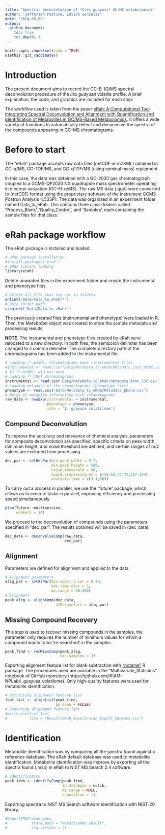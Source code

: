 ```yaml
---
title: "Spectral deconvolution of *Ilex guayusa* GC-MS metabolomics"
author: "Jefferson Pastuna, Edison Gonzales"
date: "2024-06-09"
output:
  github_document:
    toc: true
    toc_depth: 3
---
```


```r

knitr::opts_chunk$set(echo = TRUE)
usethis::git_vaccinate()

```

# Introduction

The present document aims to record the GC-EI (Q)MS spectral deconvolution procedure of the *Ilex guayusa* volatile profile. A brief explanation, the code, and graphics are included for each step.

The workflow used is taken from the paper [eRah: A Computational Tool Integrating Spectral Deconvolution and Alignment with Quantification and Identification of Metabolites in GC/MS-Based Metabolomics](https://doi.org/10.1021/acs.analchem.6b02927). It offers a wide variety of functions to automatically detect and deconvolve the spectra of the compounds appearing in GC–MS chromatograms.

# Before to start

The "eRah" package accepts raw data files (netCDF or mzXML) obtained in GC–q/MS, GC-TOF/MS, and GC-qTOF/MS (using nominal mass) equipment.

In this case, the data was obtained with a GC-2030 gas chromatograph coupled to a GCMS-QP2020 NX quadrupole mass spectrometer operating in electron ionization (GC-EI-q/MS). The raw MS data (.qgd) were converted to (netCDF) format using the proprietary software of the instrument GCMS Postrun Analysis 4.53SP1. The data was organized in an experiment folder named Data_to_eRah. This contains three class-folders called ’Process_Blank’, ’Quality_Control’, and ’Samples’, each containing the sample files for that class.

# eRah package workflow

The eRah package is installed and loaded.

```r

# eRah package installation
#install.packages('erah')
# eRah library loading
library(erah)

```

Delete unwanted files in the experiment folder and create the instrumental and phenotype files.

```r

# Delete all file that are not in folders
unlink('Data/Data_to_eRah/*')
# Data folder path
createdt('Data/Data_to_eRah/')

```

The previously created files (instrumental and phenotype) were loaded in R. Then, the MetaboSet object was created to store the sample metadata and processing results.

**NOTE.** The instrumental and phenotype files created by eRah were relocated to a new directory. In both files, the semicolon delimiter has been changed to a comma delimiter. The complete directory path of the chromatograms has been added to the instrumental file.

```r

# Loading (*.mzXML) chromatograms mane (instrumental file)
#instrumental <- read.csv('Data/Metadata_to_eRah/Metadata_inst_mzXML.csv')
# If (*.mzXML) did not work
# Loading (*.CDF) chromatograms
instrumental <- read.csv('Data/Metadata_to_eRah/Metadata_inst_CDF.csv')
# Loading metadata of the chromatograms (phenotype file)
phenotype <- read.csv('Data/Metadata_to_eRah/Metadata_pheno.csv')
# Merge of metadata information with chromatograms
raw_data <- newExp(instrumental = instrumental,
                   phenotype = phenotype,
                   info = 'I. guayusa volatilome')

```

## Compound Deconvolution

To improve the accuracy and relevance of chemical analysis, parameters for composite deconvolution are specified, specific criteria on peak width, minimum height, and noise threshold are defined, and certain ranges of m/z values are excluded from processing.

```r

dec_par <- setDecPar(min.peak.width = 0.7,
                     min.peak.height = 500,
                     noise.threshold = 50,
                     avoid.processing.mz = c(59:64,73:75,147:149),
                     analysis.time = c(3.1,50))

```

To carry out a process in parallel, we use the "future" package, which allows us to execute tasks in parallel, improving efficiency and processing speed simultaneously.

```r

plan(future::multisession,
     workers = 14)

```

We proceed to the deconvolution of compounds using the parameters specified in "dec_par". The results obtained will be saved in (dec_data).

```r

dec_data <- deconvolveComp(raw_data,
                           dec_par)

```

## Alignment

Parameters are defined for alignment and applied to the data.

```r

# Alignment parameters
alig_par <- setAlPar(min.spectra.cor = 0.70,
                     max.time.dist = 5,
                     mz.range = 50:500)
# Alignment
peak_alig <- alignComp(dec_data,
                       alParameters = alig_par)

```

## Missing Compound Recovery

This step is used to recover missing compounds in the samples, the parameter only requires the number of minimum values for which a compound wants to be ’re-searched’ in the samples.

```r

peak_find <- recMissComp(peak_alig,
                         min.samples = 3)

```

Exporting alignment feature list for blank subtraction with ["notame"](https://doi.org/10.3390/metabo10040135) R package. The procedures used are available in the "Multivariate_Statistics" notebook of GitHub repository (https://github.com/IKIAM-NPLab/I_guayusa_volatilome). Only high-quality features were used for metabolite identification.

```r

# Extracting alignment feature list
feat_list <- alignList(peak_find,
                       by.area = FALSE)
# Exporting alignment feature list
#write.csv(feat_list,
#          file = "Result/eRah_Result/erah_Export_2Notame.csv")

```

# Identification

Metabolite identification was by comparing all the spectra found against a reference database. The eRah default database was used to metabolite identification. Metabolite identification was improve by exporting all the spectra found (.msp) in eRah to NIST MS Search 2.4 software.

```r

# Identification
peak_iden <- identifyComp(peak_find,
                          id.database = mslib,
                          mz.range = NULL,
                          n.putative = 1)

```

Exporting spectra to NIST MS Search software identification with NIST-20 library.

```r

#export2MSP(peak_iden,
#           store.path = "Result/eRah_Result",
#           alg.version = 2)

```

